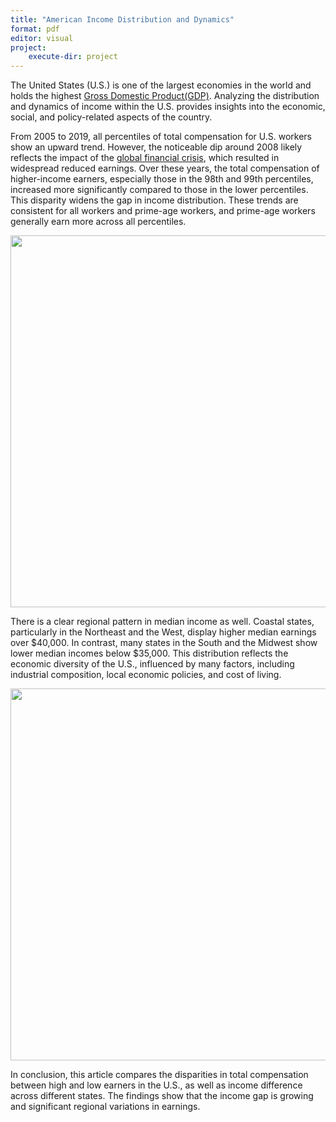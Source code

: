 ```yaml
---
title: "American Income Distribution and Dynamics"
format: pdf
editor: visual
project:
    execute-dir: project
---
```


The United States (U.S.) is one of the largest economies in the world and holds the highest [Gross Domestic Product(GDP)](https://en.wikipedia.org/wiki/List_of_countries_by_GDP_(nominal)#Table). Analyzing the distribution and dynamics of income within the U.S. provides insights into the economic, social, and policy-related aspects of the country.

From 2005 to 2019, all percentiles of total compensation for U.S. workers show an upward trend. However, the noticeable dip around 2008 likely reflects the impact of the [global financial crisis](https://en.wikipedia.org/wiki/2007%E2%80%932008_financial_crisis), which resulted in widespread reduced earnings. Over these years, the total compensation of higher-income earners, especially those in the 98th and 99th percentiles, increased more significantly compared to those in the lower percentiles. This disparity widens the gap in income distribution. These trends are consistent for all workers and prime-age workers, and prime-age workers generally earn more across all percentiles.

![](../outputs/01_pctl_of_income_US/01_pctl_of_income_US_lineplot.png){fig-align="center" width="595"}

There is a clear regional pattern in median income as well. Coastal states, particularly in the Northeast and the West, display higher median earnings over \$40,000. In contrast, many states in the South and the Midwest show lower median incomes below \$35,000. This distribution reflects the economic diversity of the U.S., influenced by many factors, including industrial composition, local economic policies, and cost of living.

![](../outputs/02_pctl50_of_income_state/02_50pctl_of_income_state_map.png){fig-align="center" width="595"}

In conclusion, this article compares the disparities in total compensation between high and low earners in the U.S., as well as income difference across different states. The findings show that the income gap is growing and significant regional variations in earnings.
